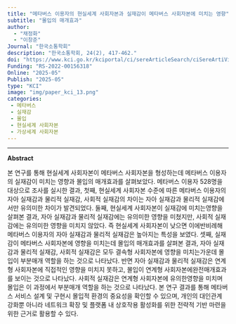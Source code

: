 ```yaml
---
title: "메타버스 이용자의 현실세계 사회자본과 실재감이 메타버스 사회자본에 미치는 영향"
subtitle: "몰입의 매개효과"
author: 
  - "채정화" 
  - "이창준"
Journal: "한국소통학회"
description: "한국소통학회, 24(2), 417-462."
doi: "https://www.kci.go.kr/kciportal/ci/sereArticleSearch/ciSereArtiView.kci?sereArticleSearchBean.artiId=ART003206533"
Funding: "RS-2022-00156318"
Online: "2025-05"
Publish: "2025-05"
type: "KCI"
image: "img/paper_kci_13.png"
categories:
 - 메타버스
 - 실재감
 - 몰입
 - 현실세계 사회자본
 - 가상세계 사회자본
---
```


------------------------------------------------------------------------

**Abstract**

본 연구를 통해 현실세계 사회자본이 메타버스 사회자본을 형성하는데 메타버스 이용자의 실재감이 미치는 영향과 몰입의 매개효과를 살펴보았다. 메타버스 이용자 528명을 대상으로 조사를 실시한 결과, 첫째, 현실세계 사회자본 수준에 따른 메타버스 이용자의 자아 실재감과 물리적 실재감, 사회적 실재감의 차이는 자아 실재감과 물리적 실재감에서만 유의미한 차이가 발견되었다. 둘째, 현실세계 사회자본이 실재감에 미치는영향을 살펴본 결과, 자아 실재감과 물리적 실재감에는 유의미한 영향을 미쳤지만, 사회적 실재감에는 유의미한 영향을 미치지 않았다. 즉 현실세계 사회자본이 낮으면 이에반비례해 메타버스 이용자의 자아 실재감과 물리적 실재감은 높아지는 특성을 보였다.
셋째, 실재감이 메타버스 사회자본에 영향을 미치는데 몰입의 매개효과를 살펴본 결과, 자아 실재감과 물리적 실재감, 사회적 실재감은 모두 결속형 사회자본에 영향을 미치는가운데 몰입이 부분매개 역할을 하는 것으로 나타났다. 반면 자아 실재감과 물리적 실재감은 연계형 사회자본에 직접적인 영향을 미치지 못하고, 몰입이 연계형 사회자본에완전매개효과를 보이는 것으로 나타났다. 사회적 실재감은 연계형 사회자본에 유의한영향을 미치며 몰입은 이 과정에서 부분매개 역할을 하는 것으로 나타났다. 본 연구 결과를 통해 메타버스 서비스 설계 및 구현시 몰입적 환경의 중요성을 확인할 수 있으며, 개인의 대인관계 강화뿐 아니라 네트워크 확장 및 플랫폼 내 상호작용 활성화를 위한 전략적 기반 마련을 위한 근거로 활용할 수 있다.